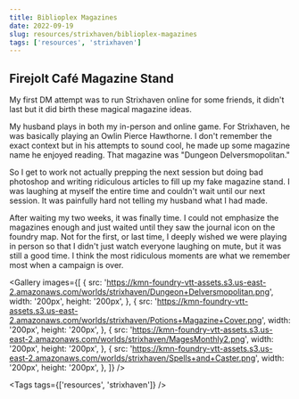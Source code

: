```yaml
---
title: Biblioplex Magazines
date: 2022-09-19
slug: resources/strixhaven/biblioplex-magazines
tags: ['resources', 'strixhaven']
---
```


## Firejolt Café Magazine Stand

My first DM attempt was to run Strixhaven online for some friends, it didn't last but it did birth these magical magazine ideas.

My husband plays in both my in-person and online game. For Strixhaven, he was basically playing an Owlin Pierce Hawthorne. I don't remember the exact context but in his attempts to sound cool, he made up some magazine name he enjoyed reading. That magazine was "Dungeon Delversmopolitan."

<ResponsiveImage src="https://thumbs.gfycat.com/AgileSleepyHanumanmonkey-size_restricted.gif" />

So I get to work not actually prepping the next session but doing bad photoshop and writing ridiculous articles to fill up my fake magazine stand. I was laughing at myself the entire time and couldn't wait until our next session. It was painfully hard not telling my husband what I had made.

After waiting my two weeks, it was finally time. I could not emphasize the magazines enough and just waited until they saw the journal icon on the foundry map. Not for the first, or last time, I deeply wished we were playing in person so that I didn't just watch everyone laughing on mute, but it was still a good time. I think the most ridiculous moments are what we remember most when a campaign is over.

<Gallery
  images={[
    {
      src: 'https://kmn-foundry-vtt-assets.s3.us-east-2.amazonaws.com/worlds/strixhaven/Dungeon+Delversmopolitan.png',
      width: '200px',
      height: '200px',
    },
    {
      src: 'https://kmn-foundry-vtt-assets.s3.us-east-2.amazonaws.com/worlds/strixhaven/Potions+Magazine+Cover.png',
      width: '200px',
      height: '200px',
    },
    {
      src: 'https://kmn-foundry-vtt-assets.s3.us-east-2.amazonaws.com/worlds/strixhaven/MagesMonthly2.png',
      width: '200px',
      height: '200px',
    },
    {
      src: 'https://kmn-foundry-vtt-assets.s3.us-east-2.amazonaws.com/worlds/strixhaven/Spells+and+Caster.png',
      width: '200px',
      height: '200px',
    },
  ]}
/>

<Tags tags={['resources', 'strixhaven']} />
